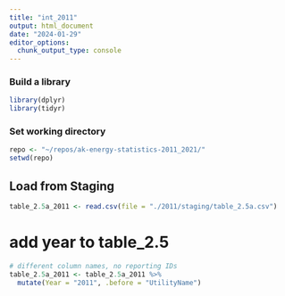 ```yaml
---
title: "int_2011"
output: html_document
date: "2024-01-29"
editor_options: 
  chunk_output_type: console
---
```




### Build a library
```R
library(dplyr)
library(tidyr)

```

### Set working directory
```R
repo <- "~/repos/ak-energy-statistics-2011_2021/"
setwd(repo)

```

## Load from Staging
```R
table_2.5a_2011 <- read.csv(file = "./2011/staging/table_2.5a.csv")


```


# add year to table_2.5
```R
# different column names, no reporting IDs
table_2.5a_2011 <- table_2.5a_2011 %>%
  mutate(Year = "2011", .before = "UtilityName")


```
